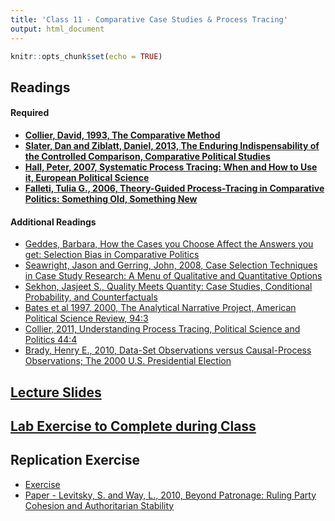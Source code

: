 ```yaml
---
title: 'Class 11 - Comparative Case Studies & Process Tracing'
output: html_document
---
```


```r
knitr::opts_chunk$set(echo = TRUE)
```

## Readings
#### Required
- **[Collier, David, 1993, The Comparative Method](Classes/Class_11/Readings/Collier_1993.pdf)**
- **[Slater, Dan and Ziblatt, Daniel, 2013, The Enduring Indispensability of the Controlled Comparison, Comparative Political Studies](Classes/Class_11/Readings/Slater and Ziblatt 2013.pdf)**
- **[Hall, Peter, 2007, Systematic Process Tracing: When and How to Use it, European Political Science](Classes/Class_11/Readings/Hall on process tracing.pdf)**
- **[Falleti, Tulia G., 2006, Theory-Guided Process-Tracing in Comparative Politics: Something Old, Something New](Classes/Class_11/Readings/Falleti Theory Guiding Process Tracing.pdf)**

#### Additional Readings
- [Geddes, Barbara, How the Cases you Choose Affect the Answers you get: Selection Bias in Comparative Politics](Classes/Class_11/Readings/Geddes.pdf)
- [Seawright, Jason and Gerring, John, 2008, Case Selection Techniques in Case Study Research: A Menu of Qualitative and Quantitative Options](Classes/Class_11/Readings/Seawright and Gerring Case Selection.pdf)
- [Sekhon, Jasjeet S., Quality Meets Quantity: Case Studies, Conditional Probability, and Counterfactuals](Classes/Class_11/Readings/Sekhon 2004 for Comparative Cases Week.pdf)
- [Bates et al 1997, 2000, The Analytical Narrative Project, American Political Science Review, 94:3](Classes/Class_11/Readings/Bates et al 1997.pdf)
- [Collier, 2011, Understanding Process Tracing, Political Science and Politics 44:4](Classes/Class_11/Readings/Collier 2011.pdf)
- [Brady, Henry E., 2010, Data-Set Observations versus Causal-Process Observations; The 2000 U.S. Presidential Election](Classes/Class_11/Readings/Brady 2010.pdf)

## [Lecture Slides](Classes/Class_11/Slides_Comparative_Process_v1.pdf)

## [Lab Exercise to Complete during Class](Classes/Class_11/Lab_Exercise/Exercise_Cases_v7.pdf)

## Replication Exercise
  - [Exercise](Classes/Class_11/Replication/Replication_Comparative_v1.pdf) 
  - [Paper - Levitsky, S. and Way, L., 2010, Beyond Patronage: Ruling Party Cohesion and Authoritarian Stability](https://github.com/JonnyPhillips/Methods_III/blob/master/Classes/Class_11/Replication/Levitsky_and_Way.pdf) 
